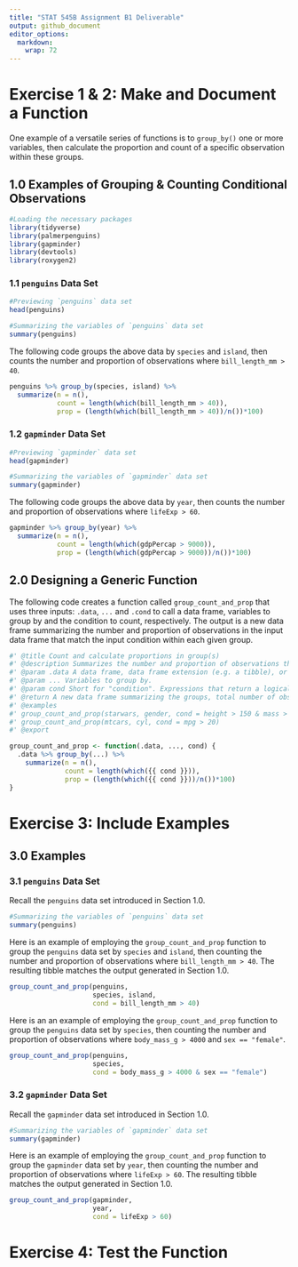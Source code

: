 ```yaml
---
title: "STAT 545B Assignment B1 Deliverable"
output: github_document
editor_options: 
  markdown: 
    wrap: 72
---
```


# Exercise 1 & 2: Make and Document a Function    

One example of a versatile series of functions is to `group_by()` one or more variables, then calculate the proportion and count of a specific observation within these groups. 

## 1.0 Examples of Grouping & Counting Conditional Observations

```r
#Loading the necessary packages
library(tidyverse)
library(palmerpenguins)
library(gapminder)
library(devtools)
library(roxygen2)
```


### 1.1 `penguins` Data Set  

```r
#Previewing `penguins` data set 
head(penguins)
```

```r
#Summarizing the variables of `penguins` data set 
summary(penguins)
```

The following code groups the above data by `species` and `island`, then counts the number and proportion of observations where `bill_length_mm > 40`.

```r
penguins %>% group_by(species, island) %>%
  summarize(n = n(),
            count = length(which(bill_length_mm > 40)),
            prop = (length(which(bill_length_mm > 40))/n())*100)
```

### 1.2 `gapminder` Data Set

```r
#Previewing `gapminder` data set 
head(gapminder)
```

```r
#Summarizing the variables of `gapminder` data set 
summary(gapminder)
```

The following code groups the above data by `year`, then counts the number and proportion of observations where `lifeExp > 60`.

```r
gapminder %>% group_by(year) %>%
  summarize(n = n(),
            count = length(which(gdpPercap > 9000)),
            prop = (length(which(gdpPercap > 9000))/n())*100)
```


## 2.0 Designing a Generic Function  

The following code creates a function called `group_count_and_prop` that uses three inputs: `.data`, `...` and `.cond` to call a data frame, variables to group by and the condition to count, respectively. The output is a new data frame summarizing the number and proportion of observations in the input data frame that match the input condition within each given group. 

```r
#' @title Count and calculate proportions in group(s) 
#' @description Summarizes the number and proportion of observations that meet one or more conditions within given group(s).
#' @param .data A data frame, data frame extension (e.g. a tibble), or a lazy data frame (e.g. from dbplyr or dtplyr).
#' @param ... Variables to group by.
#' @param cond Short for "condition". Expressions that return a logical value. Expressions are defined in terms of variables in .data and multiple expressions, if included, must be combined with the & operator. Only rows for which all conditions return TRUE are evaluated.  
#' @return A new data frame summarizing the groups, total number of observations in each group, count of observations that return TRUE for the condition(s) and proportion (%) of observations that return TRUE for the condition(s)
#' @examples
#' group_count_and_prop(starwars, gender, cond = height > 150 & mass > 50)
#' group_count_and_prop(mtcars, cyl, cond = mpg > 20)
#' @export

group_count_and_prop <- function(.data, ..., cond) {
  .data %>% group_by(...) %>%
    summarize(n = n(),
              count = length(which({{ cond }})),
              prop = (length(which({{ cond }}))/n())*100)
}
```
  
  
# Exercise 3: Include Examples

## 3.0 Examples

### 3.1 `penguins` Data Set  
Recall the `penguins` data set introduced in Section 1.0.

```r
#Summarizing the variables of `penguins` data set
summary(penguins)
```

Here is an example of employing the `group_count_and_prop` function to group the `penguins` data set by `species` and `island`, then counting the number and proportion of observations where `bill_length_mm > 40`. The resulting tibble matches the output generated in Section 1.0.

```r
group_count_and_prop(penguins,
                     species, island,
                     cond = bill_length_mm > 40)
```

Here is an an example of employing the `group_count_and_prop` function to group the `penguins` data set by `species`, then counting the number and proportion of observations where `body_mass_g > 4000` and `sex == "female"`. 

```r
group_count_and_prop(penguins,
                     species,
                     cond = body_mass_g > 4000 & sex == "female")
```

### 3.2 `gapminder` Data Set  
Recall the `gapminder` data set introduced in Section 1.0.

```r
#Summarizing the variables of `gapminder` data set
summary(gapminder)
```

Here is an example of employing the `group_count_and_prop` function to group the `gapminder` data set by `year`, then counting the number and proportion of observations where `lifeExp > 60`. The resulting tibble matches the output generated in Section 1.0.

```r
group_count_and_prop(gapminder, 
                     year,
                     cond = lifeExp > 60)
```

# Exercise 4: Test the Function

